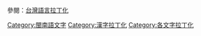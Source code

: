 參閱：[[:Category:台灣語言拉丁化|台灣語言拉丁化]]

[[Category:閩南語文字|Category:閩南語文字]]
[[Category:漢字拉丁化|Category:漢字拉丁化]]
[[Category:各文字拉丁化|Category:各文字拉丁化]]